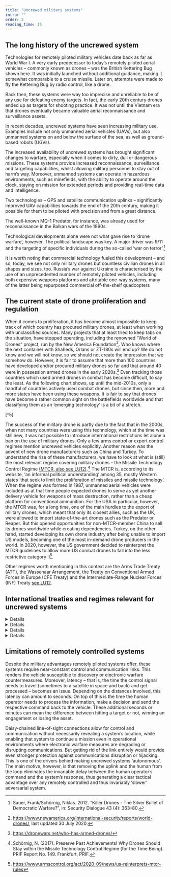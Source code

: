 ```yaml
---
title: "Uncrewed military systems"
intro: ""
order: 2
reading_time: 15
---
```


## The long history of the uncrewed system

<LectureVideo smil="/lu15/HSFK-PC_LU15-CH02_12b_250109.smil" provider="video-stream">

  Technologies for remotely piloted military vehicles date back as far as World War I. A very early predecessor to today’s remotely piloted aerial vehicles – commonly known as drones – was the British Kettering Bug shown here. It was initially launched without additional guidance, making it somewhat comparable to a cruise missile. Later on, attempts were made to fly the Kettering Bug by radio control, like a drone.
  <Figure
    size="medium"
    src="KetteringBug.jpeg"
    caption="Kettering Bug (ca. 1918)"
    credit="Wikimedia Commons/Public Domain"
    alt="Black and white photo of a double-decker drone with a propeller at the front. The drone is standing on the ground on rails."
    license=""
  ></Figure>

  Back then, these systems were way too imprecise and unreliable to be of any use for defeating enemy targets. In fact, the early 20th century drones ended up as targets for shooting practice. It was not until the Vietnam era that drones eventually became valuable aerial reconnaissance and surveillance assets.
  <Figure
    size="medium"
    src="TomCat.jpeg"
    caption="Vietnam-era drone (1969)"
    credit="Wikimedia Commons/Public Domain"
    alt="drone flies high above the ground over some clouds. The drone resembles a fighter plane. It is labelled ‘Tom Cat’ and has a grim face painted on it. The ground could be a forest. "
    license=""
  ></Figure>
  In recent decades, uncrewed systems have seen increasing military use. Examples include not only unmanned aerial vehicles (UAVs), but also unmanned systems on and below the surface of the sea, as well as ground-based robots (UGVs).

  The increased availability of uncrewed systems has brought significant changes to warfare, especially when it comes to dirty, dull or dangerous missions. These systems provide increased reconnaissance, surveillance and targeting capabilities, whilst allowing military personnel to stay out of harm’s way. Moreover, unmanned systems can operate in hazardous environments, such as minefields, with the ability to operate around the clock, staying on mission for extended periods and providing real-time data and intelligence.
  <Figure
    size="medium"
    src="robot.JPG"
    caption="US Marines testing the ‘Legged Squad Support System (LS3)’. "
    credit="US DoD/Sgt. Sarah Dietz"
    alt="A four-legged robot with a large body and rather thin legs is walking in a meadow with tall grass behind a US soldier with a backpack. It is difficult to estimate the size of the robot from this perspective. More infantrymen can be seen in the background."
    license=""
  ></Figure>
  Two technologies – GPS and satellite communication uplinks – significantly improved UAV capabilities towards the end of the 20th century, making it possible for them to be piloted with precision and from a great distance.
  <Figure
    size="medium"
    src="LU15_PC02-GPS.png"
    caption=""
    credit="Grübelfabrik, CC BY-NC-SA"
    alt=""
    license=""
  ></Figure>

  The well-known MQ-1 Predator, for instance, was already used for reconnaissance in the Balkan wars of the 1990s.
  <Figure
    size="medium"
    src="Predator.jpeg"
    caption="Armed MQ-1 Predator (2008)"
    credit="US Air Force"
    alt="Predator drone photographed from an aircraft flying alongside. The landscape that can be seen could be a desert. In the background, a small mountain range can be seen. "
    license=""
  ></Figure>

  Technological developments alone were not what gave rise to ‘drone warfare’, however. The political landscape was key. A major driver was 9/11 and the targeting of specific individuals during the so-called ‘war on terror’.[^2]

  It is worth noting that commercial technology fueled this development – and so, today, we see not only military drones but countless civilian drones in all shapes and sizes, too. Russia’s war against Ukraine is characterised by the use of an unprecedented number of remotely piloted vehicles, including both expensive weapons platforms and attritable one-way systems, many of the latter being repurposed commercial off-the-shelf quadcopters

  <Figure
    size="medium"
    src="drone-Ukraine.jpeg"
    caption="Weaponized commercial drone in Ukraine"
    credit="www.mil.gov.ua, CC BY 4.0"
    alt="A hand holding a quadcopter drone with a granade attached to it. The main body of the drone is slightly larger than the hand holding it"
    license=""
  ></Figure>


</LectureVideo>

## The current state of drone proliferation and regulation

When it comes to proliferation, it has become almost impossible to keep track of which country has procured military drones, at least when working with unclassified sources. Many projects that at least tried to keep tabs on the situation, have stopped operating, including the renowned “World of Drones” project, run by the New America Foundation[^3].  Who knows where the next container with Shaheds, Orlans or ZT-180s will end up? We do not know and we will not know, so we should not create the impression that we somehow do. However, it is fair to assume that more than 100 countries have developed and/or procured military drones so far and that around 40 were in possession armed drones in the early 2020s.[^4] Even tracking those countries which used armed drones in combat has become difficult, to say the least. As the following chart shows, up until the mid-2010s, only a handful of countries actively used combat drones, but since then, more and more states have been using these weapons. It is fair to say that drones have become a rather common sight on the battlefields worldwide and that classifying them as an ‘emerging technology’ is a bit of a stretch.

<Figure
  size="medium"
  src="armed-drones.png"
  caption="Countries having conducted drone strikes over time"
  credit="Graphic created with the help of ChatGPT. Data: own collection, see below (Footnote #5)"
  alt="Countries having conducted drone strikes over time"
  license=""
  expandable={true}
></Figure>[^5]


The success of the military drone is partly due to the fact that in the 2000s, when not many countries were using this technology, which at the time was still new, it was not possible to introduce international restrictions let alone a ban on the use of military drones. Only a few arms control or export control regimes mention uncrewed vehicles explicitly. Another reason was the advent of new drone manufacturers such as China and Turkey. To understand the rise of these manufacturers, we have to look at what is (still) the most relevant regime covering military drones – the Missile Technology Control Regime [(MTCR, also see LU12)](/lu-12/).[^6]  The MTCR is, according to its website, ‘an informal political understanding’ among 35, mostly Western states ‘that seek to limit the proliferation of missiles and missile technology’. When the regime was formed in 1987, unmanned aerial vehicles were included as at that time people expected drones to serve as yet another delivery vehicle for weapons of mass destruction, rather than a cheap platform for conventional ammunition. For the USA in particular, however, the MTCR was, for a long time, one of the main hurdles to the export of military drones, which meant that only its closest allies, such as the UK, were allowed to import state-of-the-art drones such as the Predator or Reaper. But this opened opportunities for non-MTCR-member China to sell its drones worldwide while creating dependencies. Turkey, on the other hand, started developing its own drone industry after being unable to import US models, becoming one of the most in-demand drone producers in the world. In 2020, however, the US government decided to reinterpret the MTCR guidelines to allow more US combat drones to fall into the less restrictive category II[^7].

Other regimes worth mentioning in this context are the Arms Trade Treaty (ATT), the Wassenaar Arrangement, the Treaty on Conventional Armed Forces in Europe (CFE Treaty) and the Intermediate-Range Nuclear Forces (INF) Treaty [see LU12](/lu-12/).

## International treaties and regimes relevant for uncrewed systems

<DetailsGroup>
  <Details summary="Missile Technology Control Regime (MTCR)">

    [Missile Technology Control Regime](https://www.mtcr.info/en)

    Restricts export of missile and drone technology.

    Founded in 1987. 35 members, not a treaty, but a voluntary informal political understanding among states.

    Distinguishes between two categories:
    - _Category I_ includes rocket and unmanned aerial vehicle systems with a payload of 500 kg and above and a range of at least 300 km. Regardless of export purpose: ‘strong presumption of denial’.
    - _Category II_ includes rocket and unmanned aerial vehicle systems with a payload of below 500 kg and a range of at least 300 km. Subject to strict licensing requirements.

    Since 2020, however, the US has decided to treat UAVs with a maximum speed of less than 800 km/hr as Category II, even if all other characteristics place them in Category I. The aim of this policy change is, among other things, to ‘increase trade opportunities for US companies’,  to ‘strengthen bilateral relationships’ or to ‘bolster partner security and counterterrorism capabilities’.[^8]

    <Institution name="mctr" />

  </Details>
  <Details summary="Arms Trade Treaty  (ATT)">

    [Arms Trade Treaty](https://thearmstradetreaty.org/).

    Regulates international trade of certain conventional arms.

    Entered into force in 2014. 113 State Parties, 28 Signatories that are not yet State Parties, 54 states that have not joined.

    Covers eight categories of weapons systems, including battle tanks, armoured combat vehicles, combat aircraft, attack helicopters and warships.


    <Treaty name="att" />

  </Details>
  <Details summary="Wassenaar Arrangement">

    [Wassenaar Arrangement](https://www.wassenaar.org/) Entered into force in 1996. Voluntary arrangement comprising 42 states.

    Aim: ‘to contribute to regional and international security and stability, by promoting transparency and greater responsibility in transfers of conventional arms and dual-use goods and technologies, thus preventing destabilising accumulations’.
    ‘Participating States apply export controls to all items set forth in the List of Dual-Use Goods and Technologies and the Munitions List, with the objective of preventing unauthorized transfers or re-transfers of those items.” Specific UAVs or relevant technologies are controlled in the Arrangements Dual Use List, Category 9.


    <Institution name="wasse" />

  </Details>
  <Details summary="Intermediate-Range Nuclear Forces Treaty (INF) Treaty">

    Treaty on Elimination of Intermediate-Range and Shorter-Range Missiles between the US and USSR (INF Treaty). Entered into Force 1988.

    Eliminated all intermediate-range ballistic missiles with a range between 500 and 5,500 km.

    Ceased to be in force in 2019 after US withdrawal over alleged Russian violations.

    There was a debate on whether long-range UAVs, such as US Raptors, should be covered by the treaty.

    While the Russian position was that they should, the US position – in contrast to the MTCR understanding – made a clear distinction between UAVs and missiles and rejected the Russian interpretation.


    <Treaty name="inf" />

  </Details>
</DetailsGroup>

## Limitations of remotely controlled systems

<LectureVideo smil="/lu15/HSFK-PC_LU15-CH03_08d_240524.smil" provider="video-stream">
  Despite the military advantages remotely piloted systems offer, these systems require near-constant control and communication links. This renders the vehicle susceptible to discovery or electronic warfare countermeasures. Moreover, latency – that is, the time the control signal needs to travel (sometimes to a satellite in space and back) and get processed – becomes an issue. Depending on the distances involved, this latency can amount to seconds. On top of this is the time the human operator needs to process the information, make a decision and send the respective command back to the vehicle. These additional seconds or minutes can mean the difference between hitting a target or not, winning an engagement or losing the asset.
  <Figure
    size="medium"
    src="LU15_PC03-Latency.png"
    caption="Military implications of signal latency"
    credit="Grübelfabrik, CC BY-NC-SA"
    alt=""
    license=""
    expandable={true}
  ></Figure>

  Daisy-chained line-of-sight connections allow for control and communication without necessarily revealing a system’s location, while enabling that system to continue a mission even in operational environments where electronic warfare measures are degrading or disrupting communications. But getting rid of the link entirely would provide even stronger protection against communications disruption or hijacking. This is one of the drivers behind making uncrewed systems ‘autonomous’. The main motive, however, is that removing the uplink and the human from the loop eliminates the invariable delay between the human operator’s command and the system’s response, thus generating a clear tactical advantage over any remotely controlled and thus invariably ‘slower’ adversarial system.
</LectureVideo>


[^1]: Christensen. Calyton M. 2016: The Innovators Dilemma. Harvard Business Review Press
[^2]: Sauer, Frank/Schörnig, Niklas. 2012. “Killer Drones - The Silver Bullet of Democratic Warfare?”, in: Security Dialogue 43 (4): 363–80.
[^3]: https://www.newamerica.org/international-security/reports/world-drones/, last updated 30 July 2020.
[^4]: https://dronewars.net/who-has-armed-drones/
[^5]: Based on https://dronewars.net/who-has-armed-drones/#TableB and https://www.newamerica.org/future-security/reports/world-drones/who-has-what-countries-that-have-conducted-drone-strikes. Other cases where the use is not clearly documented are Saudi Arabia (2015), Egypt (2016) and Somalia (2022). Uses by non-state actors have not been included.
[^6]: Schörnig, N. (2017). Preserve Past Achievements! Why Drones Should Stay within the Missile Technology Control Regime (for the Time Being). PRIF Report No. 149. Frankfurt, PRIF.
[^7]: https://www.armscontrol.org/act/2020-09/news/us-reinterprets-mtcr-rules
[^8]: https://2017-2021.state.gov/u-s-policy-on-the-export-of-unmanned-aerial-systems-2/
